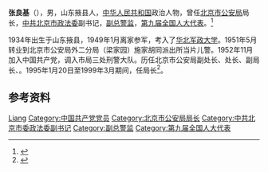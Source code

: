 '''张良基'''（{{bd|1934年|10月}}），男，山东掖县人，[[中华人民共和国|中华人民共和国]]政治人物，曾任[[北京市公安局|北京市公安局]]局长，[[中共北京市政法委|中共北京市政法委]]副书记，[[副总警监|副总警监]]，[[第九届全国人大代表|第九届全国人大代表]]。<ref>{{Cite web|title=北京市人民政府关于张良基等 6名同志职务任免的通知|url=http://www.beijing.gov.cn/zhengce/zfwj/zfwj/szfwj/201905/t20190523_72330.html|accessdate=2020-07-12|work=北京市人民政府}}</ref>

1934年出生于山东掖县，1949年1月离家参军，考入了[[华北军政大学|华北军政大学]]。1951年5月转业到北京市公安局外二分局（梁家园）施家胡同派出所当片儿警。1952年11月加入中国共产党，调入市局三处刑警大队。历任北京市公安局副处长、处长、副局长、。1995年1月20日至1999年3月期间，任局长<ref>{{Cite web|title=《从儿童团长到首都公安局长——张良基回忆录》出版_ 本社要闻_群众出版社|url=http://www.qzcbs.com/newsview.asp?nid=178|access-date=2021-12-10|work=www.qzcbs.com|archive-date=2021-12-10|archive-url=https://web.archive.org/web/20211210182740/http://www.qzcbs.com/newsview.asp?nid=178|dead-url=no}}</ref>。

== 参考资料 ==
{{reflist}}

{{中国人物小作品}}

{{Authority control}}
{{DEFAULTSORT:Zhang张}}
[[Category:张姓|Liang]]
[[Category:中国共产党党员|Category:中国共产党党员]]
[[Category:北京市公安局局长|Category:北京市公安局局长]]
[[Category:中共北京市委政法委副书记|Category:中共北京市委政法委副书记]]
[[Category:副总警监|Category:副总警监]]
[[Category:第九届全国人大代表|Category:第九届全国人大代表]]